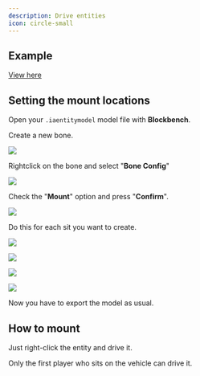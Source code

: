 ```yaml
---
description: Drive entities
icon: circle-small
---
```


## Example


[View here](https://youtu.be/CVc4gk06KuI)


## Setting the mount locations

Open your `.iaentitymodel` model file with **Blockbench**.

Create a new bone.

![](</assets/images/image (207).png>)

Rightclick on the bone and select "**Bone Config**"

![](</assets/images/image (188).png>)

Check the "**Mount**" option and press "**Confirm**".

![](</assets/images/image (157).png>)

Do this for each sit you want to create.

![](</assets/images/image (68).png>)

![](</assets/images/image (167).png>)

![](</assets/images/image (89).png>)

![](</assets/images/image (99).png>)

Now you have to export the model as usual.


<Card title="Advanced Method" icon="text" href="/advanced-method"></Card>


## How to mount

Just right-click the entity and drive it.


<Warning>
Only the first player who sits on the vehicle can drive it.
</Warning>

